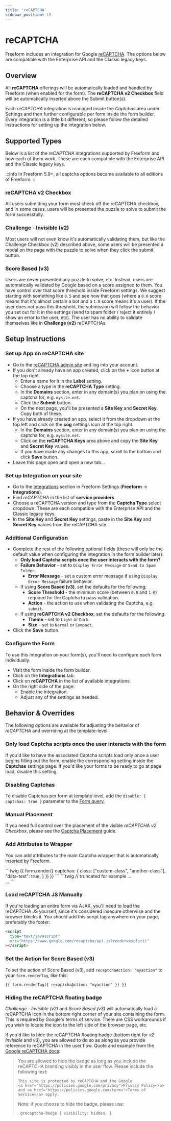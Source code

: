 ```yaml
---
title: 'reCAPTCHA'
sidebar_position: 19
---
```



# reCAPTCHA<Badge type="feature" text="Improved in 5.0+" />

Freeform includes an integration for Google [reCAPTCHA](https://www.google.com/recaptcha/). The options below are compatible with the Enterprise API and the Classic legacy keys.

## Overview

All **reCAPTCHA** offerings will be automatically loaded and handled by Freeform (when enabled for the form). The **reCAPTCHA v2 Checkbox** field will be automatically inserted above the Submit button(s).

Each _reCAPTCHA_ integration is managed inside the _Captchas_ area under Settings and then further configurable per form inside the form builder. Every integration is a little bit different, so please follow the detailed instructions for setting up the integration below.

## Supported Types

Below is a list of the _reCAPTCHA_ integrations supported by Freeform and how each of them work. These are each compatible with the Enterprise API and the Classic legacy keys.

:::info
In Freeform 5.9+, all captcha options became available to all editions of Freeform.
:::

### reCAPTCHA v2 Checkbox

All users submitting your form must check off the reCAPTCHA checkbox, and in some cases, users will be presented the puzzle to solve to submit the form successfully.

### Challenge - Invisible (v2)

Most users will not even know it's automatically validating them, but like the Challenge Checkbox (v2) described above, some users will be presented a modal on the page with the puzzle to solve when they click the submit button.

### Score Based (v3)

Users are never presented any puzzle to solve, etc. Instead, users are automatically validated by Google based on a score assigned to them. You have control over that score threshold inside Freeform settings. We suggest starting with something like `0.5` and see how that goes (where a `0.0` score means that it's almost certain a bot and a `1.0` score means it's a user). If the user does not pass this threshold, the submission will follow the behavior you set out for it in the settings (send to spam folder / reject it entirely / show an error to the user, etc). The user has no ability to validate themselves like in **Challenge (v2)** reCAPTCHAs.

## Setup Instructions

<VerticalStepWrapper>
<StepMarkdown>

### Set up App on reCAPTCHA site

- Go to the [reCAPTCHA admin site](https://www.google.com/recaptcha/admin) and log into your account.
- If you don't already have an app created, click on the **+** icon button at the top right.
  - Enter a name for it in the **Label** setting.
  - Choose a type in the **reCAPTCHA Type** setting.
  - In the **Domains** section, enter in any domain(s) you plan on using the captcha for, e.g. `mysite.net`.
  - Click the **Submit** button.
  - On the next page, you'll be presented a **Site Key** and **Secret Key**. Copy both of these.
- If you have already created an app, select it from the dropdown at the top left and click on the **cog** settings icon at the top right.
  - In the **Domains** section, enter in any domain(s) you plan on using the captcha for, e.g. `mysite.net`.
  - Click on the **reCAPTCHA Keys** area above and copy the **Site Key** and **Secret Key** values.
  - If you have made any changes to this app, scroll to the bottom and click **Save** button.
- Leave this page open and open a new tab...

</StepMarkdown>
<StepMarkdown>

### Set up Integration on your site

- Go to the [Integrations](../configuration/settings.mdx#integrations) section in Freeform Settings (**Freeform** → **Integrations**).
- Find _reCAPTCHA_ in the list of **service providers**.
- Choose a reCAPTCHA version and type from the **Captcha Type** select dropdown. These are each compatible with the Enterprise API and the Classic legacy keys.
- In the **Site Key** and **Secret Key** settings, paste in the **Site Key** and **Secret Key** values from the reCAPTCHA site.

</StepMarkdown>
<StepMarkdown>

### Additional Configuration

- Complete the rest of the following optional fields (these will only be the default value when configuring the integration in the form builder later):
  - **Only load Captcha scripts once the user interacts with the form?**
  - **Failure Behavior** - set to `Display Error Message` or `Send to Spam Folder`.
    - **Error Message** - set a custom error message if using `Display Error Message` failure behavior.
  - If using **Score Based (v3)**, set the defaults for the following:
    - **Score Threshold** - the minimum score (between `0.0` and `1.0`) required for the Captcha to pass validation.
    - **Action** - the action to use when validating the Captcha, e.g. `submit`.
  - If using **reCAPTCHA v2 Checkbox**, set the defaults for the following:
    - **Theme** - set to `Light` or `Dark`.
    - **Size** - set to `Normal` or `Compact`.
- Click the **Save** button.

</StepMarkdown>
<StepMarkdown>

### Configure the Form

To use this integration on your form(s), you'll need to configure each form individually.

- Visit the form inside the form builder.
- Click on the **Integrations** tab.
- Click on **reCAPTCHA** in the list of available integrations.
- On the right side of the page:
  - Enable the integration.
  - Adjust any of the settings as needed.

</StepMarkdown>
</VerticalStepWrapper>

## Behavior & Overrides

The following options are available for adjusting the behavior of _reCAPTCHA_ and overriding at the template-level.

### Only load Captcha scripts once the user interacts with the form

If you'd like to have the associated Captcha scripts load only once a user begins filling out the form, enable the corresponding setting inside the **Captchas** settings page. If you'd like your forms to be ready to go at page load, disable this setting.

### Disabling Captchas

To disable Captchas per form at template level, add the `disable: { captchas: true }` parameter to the [Form query](../templates/queries/form.mdx#disable).

### Manual Placement<Badge type="feature" text="New in 5.7+" />

If you need full control over the placement of the visible _reCAPTCHA v2 Checkbox_, please see the [Captcha Placement](../templates/formatting/index.mdx#captcha-placement) guide.

### Add Attributes to Wrapper<Badge type="feature" text="New in 5.1+" />

You can add attributes to the main Captcha wrapper that is automatically inserted by Freeform.

<Tabs>
  <TabItem value="wrapper" label="Template Code" default>
    ```twig
    {{ form.render({
      captchas: {
        class: ["custom-class", "another-class"],
        "data-test": true,
      }
    }) }}
    ```
  </TabItem>
  <TabItem value="output" label="Output">
    ```twig
    // truncated for example
    ...
    <div class="custom-class another-class" data-test data-freeform-recaptcha-container>
      <div class="g-recaptcha">
    ...
    ```
    </TabItem>
</Tabs>

### Load reCAPTCHA JS Manually

If you're loading an entire form via AJAX, you'll need to load the reCAPTCHA JS yourself, since it's considered insecure otherwise and the browser blocks it. You should add this script tag anywhere on your page, preferably the footer:

```html
<script
  type="text/javascript"
  src="https://www.google.com/recaptcha/api.js?render=explicit"
></script>
```

### Set the Action for Score Based (v3)

To set the action of Score Based (v3), add `recaptchaAction: "myaction"` to your `form.renderTag`, like this:

```twig
{{ form.renderTag({ recaptchaAction: "myaction" }) }}
```

### Hiding the reCAPTCHA floating badge

_Challenge - Invisible (v2)_ and _Score Based (v3)_ will automatically load a reCAPTCHA icon in the bottom right corner of your site containing the form. This is required by Google's terms of service. There are CSS workarounds if you wish to locate the icon to the left side of the browser page, etc.

If you'd like to hide the reCAPTCHA floating badge (bottom right for _v2 Invisible_ and _v3_), you are allowed to do so as along as you provide reference to reCAPTCHA in the user flow. Quote and example from the [Google reCAPTCHA docs](https://developers.google.com/recaptcha/docs/faq#id-like-to-hide-the-recaptcha-badge.-what-is-allowed):

> You are allowed to hide the badge as long as you include the reCAPTCHA branding visibly in the user flow. Please include the following text:
>
> ```twig
> This site is protected by reCAPTCHA and the Google
> <a href="https://policies.google.com/privacy">Privacy Policy</a> and <a href="https://policies.google.com/terms">Terms of Service</a> apply.
> ```
>
> Note: if you choose to hide the badge, please use:
>
> ```twig
> .grecaptcha-badge { visibility: hidden; }
> ```

